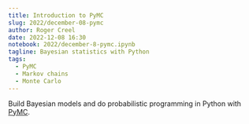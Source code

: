 ```yaml
---
title: Introduction to PyMC
slug: 2022/december-08-pymc
author: Roger Creel
date: 2022-12-08 16:30
notebook: 2022/december-8-pymc.ipynb
tagline: Bayesian statistics with Python
tags: 
  - PyMC
  - Markov chains
  - Monte Carlo
---
```


Build Bayesian models and do probabilistic programming in Python with [PyMC](https://www.pymc.io/welcome.html).
